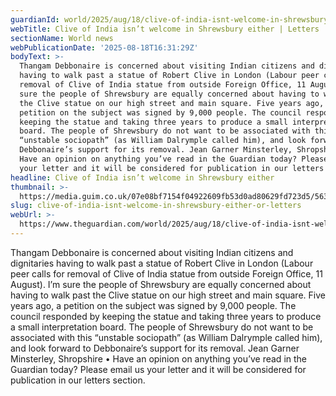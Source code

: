 ```yaml
---
guardianId: world/2025/aug/18/clive-of-india-isnt-welcome-in-shrewsbury-either
webTitle: Clive of India isn’t welcome in Shrewsbury either | Letters
sectionName: World news
webPublicationDate: '2025-08-18T16:31:29Z'
bodyText: >-
  Thangam Debbonaire is concerned about visiting Indian citizens and dignitaries
  having to walk past a statue of Robert Clive in London (Labour peer calls for
  removal of Clive of India statue from outside Foreign Office, 11 August). I’m
  sure the people of Shrewsbury are equally concerned about having to walk past
  the Clive statue on our high street and main square. Five years ago, a
  petition on the subject was signed by 9,000 people. The council responded by
  keeping the statue and taking three years to produce a small interpretation
  board. The people of Shrewsbury do not want to be associated with this
  “unstable sociopath” (as William Dalrymple called him), and look forward to
  Debbonaire’s support for its removal. Jean Garner Minsterley, Shropshire •
  Have an opinion on anything you’ve read in the Guardian today? Please email us
  your letter and it will be considered for publication in our letters section.
headline: Clive of India isn’t welcome in Shrewsbury either
thumbnail: >-
  https://media.guim.co.uk/07e08bf7154f04922609fb53d0ad80629fd723d5/563_0_5600_4480/500.jpg
slug: clive-of-india-isnt-welcome-in-shrewsbury-either-or-letters
webUrl: >-
  https://www.theguardian.com/world/2025/aug/18/clive-of-india-isnt-welcome-in-shrewsbury-either
---
```

Thangam Debbonaire is concerned about visiting Indian citizens and dignitaries having to walk past a statue of Robert Clive in London (Labour peer calls for removal of Clive of India statue from outside Foreign Office, 11 August). I’m sure the people of Shrewsbury are equally concerned about having to walk past the Clive statue on our high street and main square. Five years ago, a petition on the subject was signed by 9,000 people. The council responded by keeping the statue and taking three years to produce a small interpretation board. The people of Shrewsbury do not want to be associated with this “unstable sociopath” (as William Dalrymple called him), and look forward to Debbonaire’s support for its removal. Jean Garner Minsterley, Shropshire • Have an opinion on anything you’ve read in the Guardian today? Please email us your letter and it will be considered for publication in our letters section.
